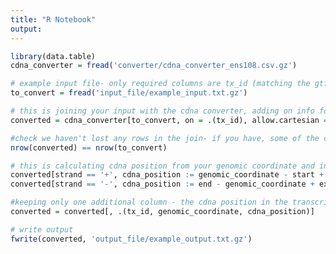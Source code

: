 ```yaml
---
title: "R Notebook"
output: 
---
```


```r
library(data.table)
cdna_converter = fread('converter/cdna_converter_ens108.csv.gz')
```

```r
# example input file- only required columns are tx_id (matching the gtf file you use for the cdna conversion), genomic coordinate. your file can have any other columns as well, these are just the ones required for the data.table join to work
to_convert = fread('input_file/example_input.txt.gz')
```


```r
# this is joining your input with the cdna converter, adding on info for the cdna position of the exon your genomic coordinate is in
converted = cdna_converter[to_convert, on = .(tx_id), allow.cartesian = TRUE][start <= genomic_coordinate & end >= genomic_coordinate]

#check we haven't lost any rows in the join- if you have, some of the coodinates aren't within any exon in the gtf.
nrow(converted) == nrow(to_convert)

# this is calculating cdna position from your genomic coordinate and info from the cdna converter
converted[strand == '+', cdna_position := genomic_coordinate - start + exon_start_cdna]
converted[strand == '-', cdna_position := end - genomic_coordinate + exon_start_cdna]

#keeping only one additional column - the cdna position in the transcript
converted = converted[, .(tx_id, genomic_coordinate, cdna_position)]

# write output
fwrite(converted, 'output_file/example_output.txt.gz')
```


